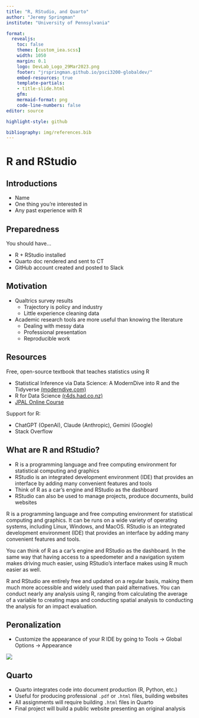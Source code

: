 ```yaml
---
title: "R, RStudio, and Quarto"
author: "Jeremy Springman"
institute: "University of Pennsylvania"

format:
  revealjs:
    toc: false
    theme: [custom_iea.scss]
    width: 1050
    margin: 0.1
    logo: DevLab_Logo_29Mar2023.png
    footer: "jrspringman.github.io/psci3200-globaldev/"
    embed-resources: true
    template-partials:
    - title-slide.html
    gfm:
    mermaid-format: png
    code-line-numbers: false
editor: source

highlight-style: github

bibliography: img/references.bib
---
```



# R and RStudio

## Introductions

- Name
- One thing you’re interested in
- Any past experience with R

## Preparedness

You should have...

- R + RStudio installed
- Quarto doc rendered and sent to CT
- GitHub account created and posted to Slack


## Motivation

- Qualtrics survey results
  + Trajectory is policy and industry
  + Little experience cleaning data
- Academic research tools are more useful than knowing the literature 
  + Dealing with messy data
  + Professional presentation
  + Reproducible work

## Resources

Free, open-source textbook that teaches statistics using R

- Statistical Inference via Data Science: A ModernDive into R and the Tidyverse [(moderndive.com)](https://moderndive.com/1-getting-started.html)
- R for Data Science [(r4ds.had.co.nz)](https://r4ds.had.co.nz/index.html)
- [JPAL Online Course](https://sites.google.com/povertyactionlab.org/2021jpalusrst/course-content/stata-r-and-surveycto?authuser=0) 

Support for R:

- ChatGPT (OpenAI), Claude (Anthropic), Gemini (Google)
- Stack Overflow


## What are R and RStudio?

- R is a programming language and free computing environment for statistical computing and graphics
- RStudio is an integrated development environment (IDE) that provides an interface by adding many convenient features and tools
- Think of R as a car's engine and RStudio as the dashboard
- RStudio can also be used to manage projects, produce documents, build websites

:::{.notes}
R is a programming language and free computing environment for statistical computing and graphics. It can be runs on a wide variety of operating systems, including Linux, Windows, and MacOS. RStudio is an integrated development environment (IDE) that provides an interface by adding many convenient features and tools.

You can think of R as a car's engine and RStudio as the dashboard. In the same way that having access to a speedometer and a navigation system makes driving much easier, using RStudio’s interface makes using R much easier as well.

R and RStudio are entirely free and updated on a regular basis, making them much more accessible and widely used than paid alternatives. You can conduct nearly any analysis using R, ranging from calculating the average of a variable to creating maps and conducting spatial analysis to conducting the analysis for an impact evaluation.
:::

## Peronalization

- Customize the appearance of your R IDE by going to Tools -> Global Options -> Appearance 

![](img/apperance.png)


## Quarto

- Quarto integrates code into document production (R, Python, etc.)
- Useful for producing professional `.pdf` or `.html` files, building websites
- All assignments will require building `.html` files in Quarto
- Final project will build a public website presenting an original analysis

